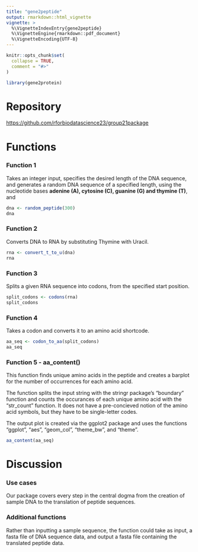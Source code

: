 ```yaml
---
title: "gene2peptide"
output: rmarkdown::html_vignette
vignette: >
  %\VignetteIndexEntry{gene2peptide}
  %\VignetteEngine{rmarkdown::pdf_document}
  %\VignetteEncoding{UTF-8}
---
```


```r
knitr::opts_chunk$set(
  collapse = TRUE,
  comment = "#>"
)
```

```r
library(gene2protein)
```

# Repository

<https://github.com/rforbiodatascience23/group21package>

# Functions

### Function 1

Takes an integer input, specifies the desired length of the DNA sequence, and generates a random DNA sequence of a specified length, using the nucleotide bases **adenine (A), cytosine (C), guanine (G) and thymine (T)**, and

```r
dna <- random_peptide(300)
dna
```

### Function 2

Converts DNA to RNA by substituting Thymine with Uracil.

```r
rna <- convert_t_to_u(dna)
rna
```

### Function 3

Splits a given RNA sequence into codons, from the specified start position.

```r
split_codons <- codons(rna)
split_codons
```

### Function 4

Takes a codon and converts it to an amino acid shortcode.

```r
aa_seq <- codon_to_aa(split_codons)
aa_seq
```

### Function 5 - aa_content()

This function finds unique amino acids in the peptide and creates a barplot for the number of occurrences for each amino acid.

The function splits the input string with the stringr package's "boundary" function and counts the occurances of each unique amino acid with the "str_count" function. It does not have a pre-concieved notion of the amino acid symbols, but they have to be single-letter codes.

The output plot is created via the ggplot2 package and uses the functions "ggplot", "aes", "geom_col", "theme_bw", and "theme".

```r
aa_content(aa_seq)
```

# Discussion

### Use cases

Our package covers every step in the central dogma from the creation of sample DNA to the translation of peptide sequences.

### Additional functions

Rather than inputting a sample sequence, the function could take as input, a fasta file of DNA sequence data, and output a fasta file containing the translated peptide data.
